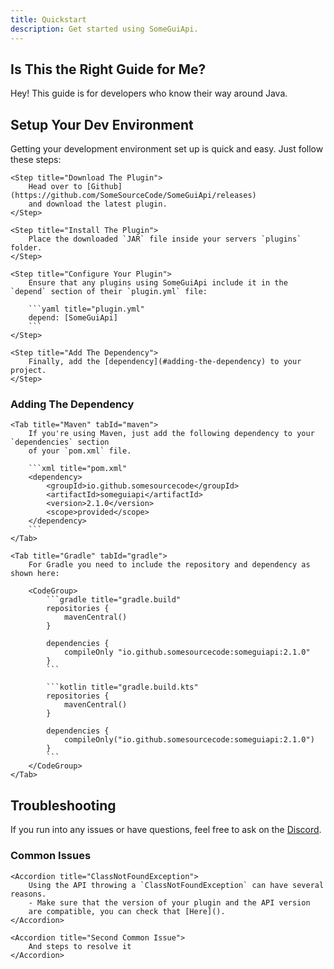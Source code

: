 ```yaml
---
title: Quickstart
description: Get started using SomeGuiApi.
---
```


## Is This the Right Guide for Me?

Hey! This guide is for developers who know their way around Java.

## Setup Your Dev Environment

Getting your development environment set up is quick and easy. Just follow these steps:

<Steps>

	<Step title="Download The Plugin">
		Head over to [Github](https://github.com/SomeSourceCode/SomeGuiApi/releases)
		and download the latest plugin.
	</Step>

	<Step title="Install The Plugin">
		Place the downloaded `JAR` file inside your servers `plugins` folder.
	</Step>

	<Step title="Configure Your Plugin">
		Ensure that any plugins using SomeGuiApi include it in the `depend` section of their `plugin.yml` file:

		```yaml title="plugin.yml"
		depend: [SomeGuiApi]
		```
	</Step>

	<Step title="Add The Dependency">
		Finally, add the [dependency](#adding-the-dependency) to your project.
	</Step>

</Steps>

### Adding The Dependency

<Tabs groupId="build-system">

	<Tab title="Maven" tabId="maven">
		If you're using Maven, just add the following dependency to your `dependencies` section
		of your `pom.xml` file.

		```xml title="pom.xml"
		<dependency>
			<groupId>io.github.somesourcecode</groupId>
			<artifactId>someguiapi</artifactId>
			<version>2.1.0</version>
			<scope>provided</scope>
		</dependency>
		```
	</Tab>

	<Tab title="Gradle" tabId="gradle">
		For Gradle you need to include the repository and dependency as shown here:

		<CodeGroup>
			```gradle title="gradle.build"
			repositories {
				mavenCentral()
			}

			dependencies {
				compileOnly "io.github.somesourcecode:someguiapi:2.1.0"
			}
			```

			```kotlin title="gradle.build.kts"
			repositories {
				mavenCentral()
			}

			dependencies {
				compileOnly("io.github.somesourcecode:someguiapi:2.1.0")
			}
			```
		</CodeGroup>
	</Tab>

</Tabs>

## Troubleshooting

If you run into any issues or have questions, feel free to ask on the [Discord](https://discord.com).

### Common Issues

<AccordionGroup>

	<Accordion title="ClassNotFoundException">
		Using the API throwing a `ClassNotFoundException` can have several reasons.
		- Make sure that the version of your plugin and the API version
		are compatible, you can check that [Here]().
	</Accordion>

	<Accordion title="Second Common Issue">
		And steps to resolve it
	</Accordion>

</AccordionGroup>
